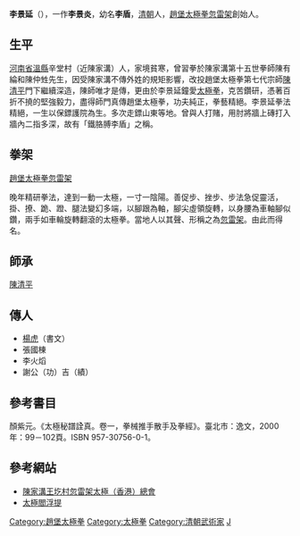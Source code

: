 '''李景延'''（{{bd|1825年||1898年||catIdx=L李}}），一作'''李景炎'''，幼名'''李盾'''，[[清朝|清朝]]人，[[趙堡太極拳|趙堡太極拳]][[忽雷架|忽雷架]]創始人。

==生平==
[[河南省|河南省]][[溫縣|溫縣]]辛堂村（近陳家溝）人，家境貧寒，曾習拳於陳家溝第十五世拳師陳有綸和陳仲甡先生，因受陳家溝不傳外姓的規矩影響，改投趙堡太極拳第七代宗師[[陳清平|陳清平]]門下繼續深造，陳師唯才是傳，更由於李景延鐘愛[[太極拳|太極拳]]，克苦鑽研，憑著百折不撓的堅強毅力，盡得師門真傳趙堡太極拳，功夫純正，拳藝精絕。李景延拳法精絕，一生以保鏢護院為生。多次走鏢山東等地。曾與人打賭，用肘將牆上磚打入牆內二指多深，故有「鐵胳膊李盾」之稱。

==拳架==
[[趙堡太極拳|趙堡太極拳]][[忽雷架|忽雷架]]

晚年精研拳法，達到一動一太極，一寸一陰陽。善促步、挫步、步法急促靈活，掛、撩、跪、蹬、腿法變幻多端，以腳跟為軸，腳尖虛領旋轉，以身腰為車軸腳似鑽，兩手如車輪旋轉翻滾的太極拳。當地人以其聲、形稱之為[[忽雷架|忽雷架]]。由此而得名。

==師承==
[[陳清平|陳清平]]

==傳人==
*[[楊虎|楊虎]]（書文）
*張國棟
*李火熖
*謝公（功）吉（績）
==參考書目==
顏紫元。《太極秘譜詮真。卷一，拳械推手散手及拳經》。臺北市：逸文，2000年：99－102頁。ISBN 957-30756-0-1。

==參考網站==
*[http://www.sthk.net/4.html 陳家溝王圪村忽雷架太極（香港）總會] {{Wayback|url=http://www.sthk.net/4.html |date=20170130031741 }}
*[https://web.archive.org/web/20160304101619/http://taichi-kungfu.myweb.hinet.net/ume161.htm 太極閻浮提]

[[Category:趙堡太極拳|Category:趙堡太極拳]]
[[Category:太極拳|Category:太極拳]]
[[Category:清朝武術家|Category:清朝武術家]]
[[Category:李姓|J]]